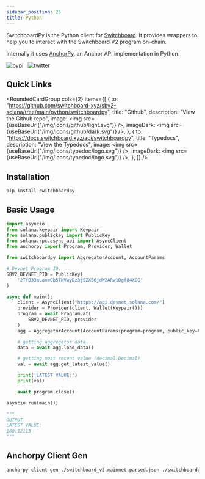 ```yaml
---
sidebar_position: 25
title: Python
---
```


SwitchboardPy is the Python client for
[Switchboard](https://docs.switchboard.xyz/introduction). It provides wrappers
to help you to interact with the Switchboard V2 program on-chain.

Internally it uses [AnchorPy](https://kevinheavey.github.io/anchorpy/), an
Anchor API implementation in Python.

[![pypi](https://badgen.net/pypi/v/switchboardpy)](https://pypi.python.org/pypi/switchboardpy)&nbsp;&nbsp;
[![twitter](https://badgen.net/twitter/follow/switchboardxyz)](https://twitter.com/switchboardxyz)&nbsp;&nbsp;

## Quick Links


<RoundedCardGroup
  cols={2}
  items={[
    {
      to: "https://github.com/switchboard-xyz/sbv2-solana/tree/main/python/switchboardpy",
      title: "Github",
      description: "View the Github repo",
      image: <img src={useBaseUrl("/img/icons/github/light.svg")} />,
      imageDark: <img src={useBaseUrl("/img/icons/github/dark.svg")} />,
    },
    {
      to: "https://docs.switchboard.xyz/api/switchboardpy",
      title: "Typedocs",
      description: "View the Typedocs",
      image: <img src={useBaseUrl("/img/icons/typedoc/logo.svg")} />,
      imageDark: <img src={useBaseUrl("/img/icons/typedoc/logo.svg")} />,
    },
  ]}
/>

## Installation

```sh
pip install switchboardpy
```

## Basic Usage

```python
import asyncio
from solana.keypair import Keypair
from solana.publickey import PublicKey
from solana.rpc.async_api import AsyncClient
from anchorpy import Program, Provider, Wallet

from switchboardpy import AggregatorAccount, AccountParams

# Devnet Program ID.
SBV2_DEVNET_PID = PublicKey(
    '2TfB33aLaneQb5TNVwyDz3jSZXS6jdW2ARw1Dgf84XCG'
)

async def main():
    client = AsyncClient("https://api.devnet.solana.com/")
    provider = Provider(client, Wallet(Keypair()))
    program = await Program.at(
        SBV2_DEVNET_PID, provider
    )
    agg = AggregatorAccount(AccountParams(program=program, public_key=PublicKey("88FX4tBstuwBPNhQU4EEBoPX35neSu4Le9zDSwtPRRQz")))

    # getting aggregator data
    data = await agg.load_data()

    # getting most recent value (decimal.Decimal)
    val = await agg.get_latest_value()

    print('LATEST VALUE:')
    print(val)

    await program.close()

asyncio.run(main())

"""
OUTPUT
LATEST VALUE:
180.12115
"""

```

## Anchorpy Client Gen

```sh
anchorpy client-gen ./switchboard_v2.mainnet.parsed.json ./switchboardpy --program-id SW1TCH7qEPTdLsDHRgPuMQjbQxKdH2aBStViMFnt64f
```
